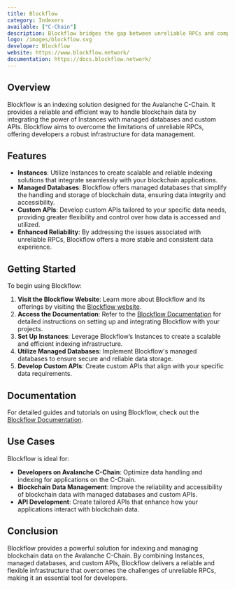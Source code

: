 ```yaml
---
title: Blockflow
category: Indexers
available: ["C-Chain"]
description: Blockflow bridges the gap between unreliable RPCs and complex data handling by merging the power of Instances with managed databases and custom APIs.
logo: /images/blockflow.svg
developer: Blockflow
website: https://www.blockflow.network/
documentation: https://docs.blockflow.network/
---
```


## Overview

Blockflow is an indexing solution designed for the Avalanche C-Chain. It provides a reliable and efficient way to handle blockchain data by integrating the power of Instances with managed databases and custom APIs. Blockflow aims to overcome the limitations of unreliable RPCs, offering developers a robust infrastructure for data management.

## Features

- **Instances**: Utilize Instances to create scalable and reliable indexing solutions that integrate seamlessly with your blockchain applications.
- **Managed Databases**: Blockflow offers managed databases that simplify the handling and storage of blockchain data, ensuring data integrity and accessibility.
- **Custom APIs**: Develop custom APIs tailored to your specific data needs, providing greater flexibility and control over how data is accessed and utilized.
- **Enhanced Reliability**: By addressing the issues associated with unreliable RPCs, Blockflow offers a more stable and consistent data experience.

## Getting Started

To begin using Blockflow:

1. **Visit the Blockflow Website**: Learn more about Blockflow and its offerings by visiting the [Blockflow website](https://www.blockflow.network/).
2. **Access the Documentation**: Refer to the [Blockflow Documentation](https://docs.blockflow.network/) for detailed instructions on setting up and integrating Blockflow with your projects.
3. **Set Up Instances**: Leverage Blockflow’s Instances to create a scalable and efficient indexing infrastructure.
4. **Utilize Managed Databases**: Implement Blockflow's managed databases to ensure secure and reliable data storage.
5. **Develop Custom APIs**: Create custom APIs that align with your specific data requirements.

## Documentation

For detailed guides and tutorials on using Blockflow, check out the [Blockflow Documentation](https://docs.blockflow.network/).

## Use Cases

Blockflow is ideal for:

- **Developers on Avalanche C-Chain**: Optimize data handling and indexing for applications on the C-Chain.
- **Blockchain Data Management**: Improve the reliability and accessibility of blockchain data with managed databases and custom APIs.
- **API Development**: Create tailored APIs that enhance how your applications interact with blockchain data.

## Conclusion

Blockflow provides a powerful solution for indexing and managing blockchain data on the Avalanche C-Chain. By combining Instances, managed databases, and custom APIs, Blockflow delivers a reliable and flexible infrastructure that overcomes the challenges of unreliable RPCs, making it an essential tool for developers.

